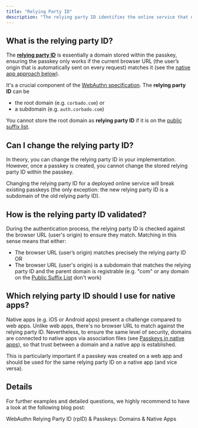 ```yaml
---
title: "Relying Party ID"
description: "The relying party ID identifies the online service that users authenticate against to."
---
```


## What is the relying party ID?

The [**relying party ID**](https://www.w3.org/TR/webauthn-2/#relying-party-identifier) is essentially a domain stored within the passkey, ensuring the passkey only works if the current browser URL (the user’s origin that is automatically sent on every request) matches it (see the [native app approach below](passkeys-in-native-apps.md)).&#x20;

It's a crucial component of the [WebAuthn specification](https://www.w3.org/TR/webauthn-2/). The **relying party ID** can be&#x20;

-   the root domain (e.g. `corbado.com`) or&#x20;
-   a subdomain (e.g. `auth.corbado.com`)

You cannot store the root domain as **relying party ID** if it is on the [public suffix list](https://publicsuffix.org/learn/).&#x20;

## Can I change the relying party ID?

In theory, you can change the relying party ID in your implementation. However, once a passkey is created, you cannot change the stored relying party ID within the passkey.

<Note>
    Changing the relying party ID for a deployed online service will break
    existing passkeys (the only exception: the new relying party ID is a
    subdomain of the old relying party ID).
</Note>

## How is the relying party ID validated?

During the authentication process, the relying party ID is checked against the browser URL (user's origin) to ensure they match. Matching in this sense means that either:

-   The browser URL (user’s origin) matches precisely the relying party ID OR
-   The browser URL (user's origin) is a subdomain that matches the relying party ID and the parent domain is registrable (e.g. "com" or any domain on the [Public Suffix List](https://publicsuffix.org/learn/) don't work)

## Which relying party ID should I use for native apps?

Native apps (e.g. iOS or Android apps) present a challenge compared to web apps. Unlike web apps, there's no browser URL to match against the relying party ID. Nevertheless, to ensure the same level of security, domains are connected to native apps via association files (see [Passkeys in native apps](/overview/passkeys/passkeys-in-native-apps)), so that trust between a domain and a native app is established.

<Note>
    This is particularly important if a passkey was created on a web app and
    should be used for the same relying party ID on a native app (and vice
    versa).
</Note>

## Details

For further examples and detailed questions, we highly recommend to have a look at the following blog post:

<Card href='https://www.corbado.com/blog/webauthn-relying-party-id-rpid-passkeys'>
    <p>WebAuthn Relying Party ID (rpID) & Passkeys: Domains & Native Apps</p>
</Card>